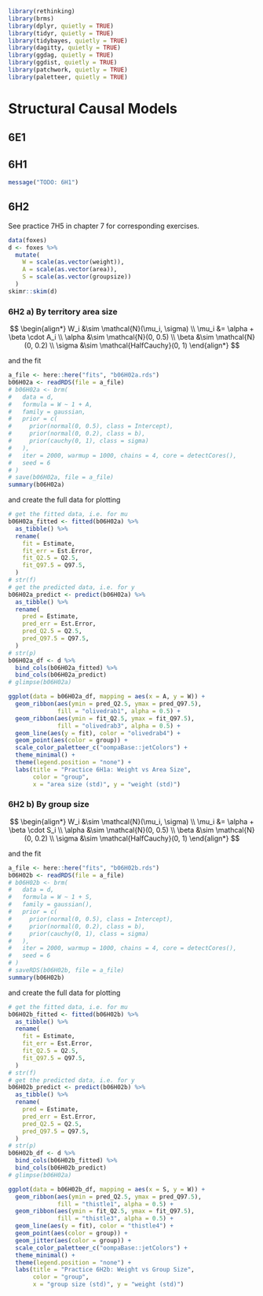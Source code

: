```r
library(rethinking)
library(brms)
library(dplyr, quietly = TRUE)
library(tidyr, quietly = TRUE)
library(tidybayes, quietly = TRUE)
library(dagitty, quietly = TRUE)
library(ggdag, quietly = TRUE)
library(ggdist, quietly = TRUE)
library(patchwork, quietly = TRUE)
library(paletteer, quietly = TRUE)
```


# Structural Causal Models {#SCM}


## 6E1 {-}



## 6H1 {-}

```r
message("TODO: 6H1")
```


## 6H2 {-}

See practice 7H5 in chapter 7 for corresponding exercises.

```r
data(foxes)
d <- foxes %>%
  mutate(
    W = scale(as.vector(weight)),
    A = scale(as.vector(area)),
    S = scale(as.vector(groupsize))
  )
skimr::skim(d)
```

### 6H2 a) By territory area size {-}

$$
\begin{align*}
W_i &\sim \mathcal{N}(\mu_i, \sigma) \\
\mu_i &= \alpha + \beta \cdot A_i \\
\alpha &\sim \mathcal{N}(0, 0.5) \\
\beta &\sim \mathcal{N}(0, 0.2) \\
\sigma &\sim \mathcal{HalfCauchy}(0, 1)
\end{align*}
$$

and the fit

```r
a_file <- here::here("fits", "b06H02a.rds")
b06H02a <- readRDS(file = a_file)
# b06H02a <- brm(
#   data = d,
#   formula = W ~ 1 + A,
#   family = gaussian,
#   prior = c(
#     prior(normal(0, 0.5), class = Intercept),
#     prior(normal(0, 0.2), class = b),
#     prior(cauchy(0, 1), class = sigma)
#   ),
#   iter = 2000, warmup = 1000, chains = 4, core = detectCores(),
#   seed = 6
# )
# save(b06H02a, file = a_file)
summary(b06H02a)
```

and create the full data for plotting

```r
# get the fitted data, i.e. for mu
b06H02a_fitted <- fitted(b06H02a) %>%
  as_tibble() %>%
  rename(
    fit = Estimate,
    fit_err = Est.Error,
    fit_Q2.5 = Q2.5,
    fit_Q97.5 = Q97.5,
  )
# str(f)
# get the predicted data, i.e. for y
b06H02a_predict <- predict(b06H02a) %>%
  as_tibble() %>%
  rename(
    pred = Estimate,
    pred_err = Est.Error,
    pred_Q2.5 = Q2.5,
    pred_Q97.5 = Q97.5,
  )
# str(p)
b06H02a_df <- d %>%
  bind_cols(b06H02a_fitted) %>%
  bind_cols(b06H02a_predict)
# glimpse(b06H02a)
```



```r
ggplot(data = b06H02a_df, mapping = aes(x = A, y = W)) +
  geom_ribbon(aes(ymin = pred_Q2.5, ymax = pred_Q97.5),
              fill = "olivedrab1", alpha = 0.5) +
  geom_ribbon(aes(ymin = fit_Q2.5, ymax = fit_Q97.5),
              fill = "olivedrab3", alpha = 0.5) +
  geom_line(aes(y = fit), color = "olivedrab4") +
  geom_point(aes(color = group)) +
  scale_color_paletteer_c("oompaBase::jetColors") + 
  theme_minimal() +
  theme(legend.position = "none") +
  labs(title = "Practice 6H1a: Weight vs Area Size",
       color = "group",
       x = "area size (std)", y = "weight (std)")
```


### 6H2 b) By group size {-}


$$
\begin{align*}
W_i &\sim \mathcal{N}(\mu_i, \sigma) \\
\mu_i &= \alpha + \beta \cdot S_i \\
\alpha &\sim \mathcal{N}(0, 0.5) \\
\beta &\sim \mathcal{N}(0, 0.2) \\
\sigma &\sim \mathcal{HalfCauchy}(0, 1)
\end{align*}
$$

and the fit

```r
a_file <- here::here("fits", "b06H02b.rds")
b06H02b <- readRDS(file = a_file)
# b06H02b <- brm(
#   data = d,
#   formula = W ~ 1 + S,
#   family = gaussian(),
#   prior = c(
#     prior(normal(0, 0.5), class = Intercept),
#     prior(normal(0, 0.2), class = b),
#     prior(cauchy(0, 1), class = sigma)
#   ),
#   iter = 2000, warmup = 1000, chains = 4, core = detectCores(),
#   seed = 6
# )
# saveRDS(b06H02b, file = a_file)
summary(b06H02b)
```

and create the full data for plotting

```r
# get the fitted data, i.e. for mu
b06H02b_fitted <- fitted(b06H02b) %>%
  as_tibble() %>%
  rename(
    fit = Estimate,
    fit_err = Est.Error,
    fit_Q2.5 = Q2.5,
    fit_Q97.5 = Q97.5,
  )
# str(f)
# get the predicted data, i.e. for y
b06H02b_predict <- predict(b06H02b) %>%
  as_tibble() %>%
  rename(
    pred = Estimate,
    pred_err = Est.Error,
    pred_Q2.5 = Q2.5,
    pred_Q97.5 = Q97.5,
  )
# str(p)
b06H02b_df <- d %>%
  bind_cols(b06H02b_fitted) %>%
  bind_cols(b06H02b_predict)
# glimpse(b06H02a)
```



```r
ggplot(data = b06H02b_df, mapping = aes(x = S, y = W)) +
  geom_ribbon(aes(ymin = pred_Q2.5, ymax = pred_Q97.5),
              fill = "thistle1", alpha = 0.5) +
  geom_ribbon(aes(ymin = fit_Q2.5, ymax = fit_Q97.5),
              fill = "thistle3", alpha = 0.5) +
  geom_line(aes(y = fit), color = "thistle4") +
  geom_point(aes(color = group)) +
  geom_jitter(aes(color = group)) +
  scale_color_paletteer_c("oompaBase::jetColors") + 
  theme_minimal() +
  theme(legend.position = "none") +
  labs(title = "Practice 6H2b: Weight vs Group Size",
       color = "group",
       x = "group size (std)", y = "weight (std)")
```



